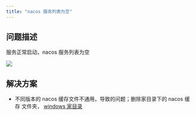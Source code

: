 ```yaml
---
title: "nacos 服务列表为空"
---
```


## 问题描述
服务正常启动，nacos  服务列表为空

![](https://cdn.nlark.com/yuque/0/2024/png/283679/1732506892077-7840b4ab-96e9-4316-a951-1f6aa4e396e8.png)



## 解决方案
+ 不同版本的 nacos 缓存文件不通用，导致的问题；删除家目录下的 nacos 缓存 文件夹，  [windows 家目录](https://blog.csdn.net/COCO56/article/details/108230661)







